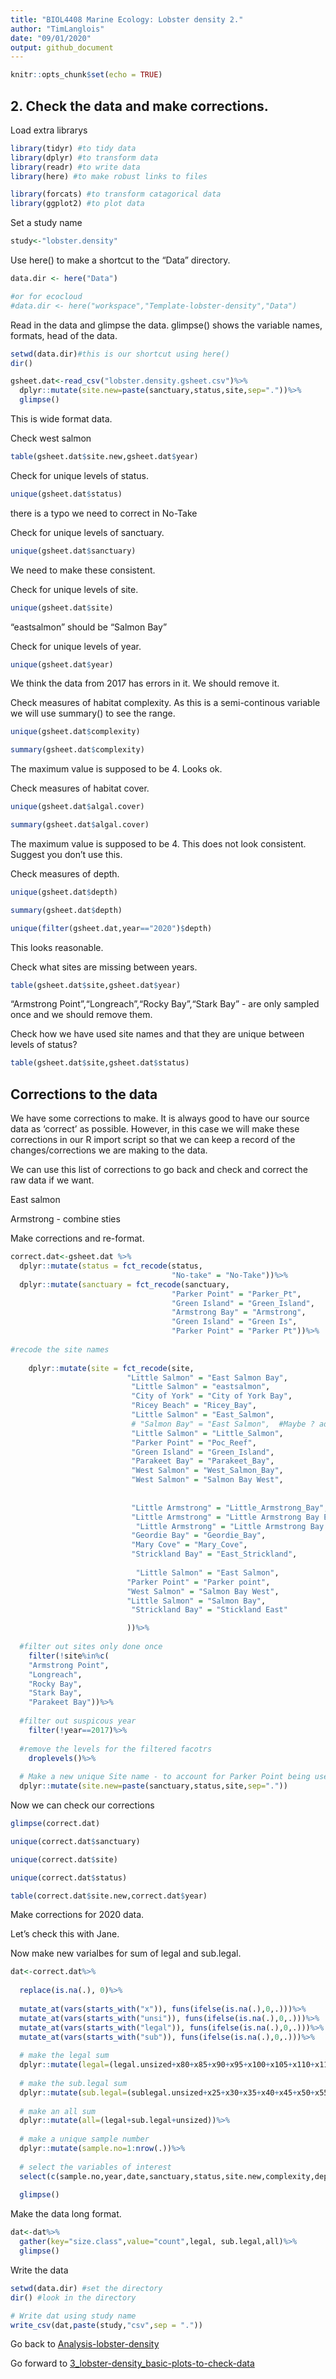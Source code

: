 ```yaml
---
title: "BIOL4408 Marine Ecology: Lobster density 2."
author: "TimLanglois"
date: "09/01/2020"
output: github_document
---
```


```r
knitr::opts_chunk$set(echo = TRUE)
```


## 2. Check the data and make corrections.

Load extra librarys
```r
library(tidyr) #to tidy data
library(dplyr) #to transform data
library(readr) #to write data
library(here) #to make robust links to files

library(forcats) #to transform catagorical data
library(ggplot2) #to plot data
```


Set a study name
```r
study<-"lobster.density"
```


Use here() to make a shortcut to the "Data" directory.
```r
data.dir <- here("Data")

#or for ecocloud
#data.dir <- here("workspace","Template-lobster-density","Data")
```


Read in the data and glimpse the data.
glimpse() shows the variable names, formats, head of the data.
```r
setwd(data.dir)#this is our shortcut using here()
dir()

gsheet.dat<-read_csv("lobster.density.gsheet.csv")%>%
  dplyr::mutate(site.new=paste(sanctuary,status,site,sep="."))%>%
  glimpse()

```
This is wide format data.


Check west salmon
```r

table(gsheet.dat$site.new,gsheet.dat$year)

```



Check for unique levels of status.
```r
unique(gsheet.dat$status)
```
there is a typo we need to correct in No-Take


Check for unique levels of sanctuary.
```r
unique(gsheet.dat$sanctuary)

```
We need to make these consistent.


Check for unique levels of site.
```r
unique(gsheet.dat$site)

```
"eastsalmon" should be "Salmon Bay"


Check for unique levels of year.
```r
unique(gsheet.dat$year)

```
We think the data from 2017 has errors in it. We should remove it.


Check measures of habitat complexity.
As this is a semi-continous variable we will use summary() to see the range.
```r
unique(gsheet.dat$complexity)

summary(gsheet.dat$complexity)

```
The maximum value is supposed to be 4. Looks ok.


Check measures of habitat cover.
```r
unique(gsheet.dat$algal.cover)

summary(gsheet.dat$algal.cover)

```
The maximum value is supposed to be 4.
This does not look consistent. Suggest you don't use this.


Check measures of depth.
```r
unique(gsheet.dat$depth)

summary(gsheet.dat$depth)

unique(filter(gsheet.dat,year=="2020")$depth)

```
This looks reasonable.




Check what sites are missing between years.
```r
table(gsheet.dat$site,gsheet.dat$year)
```
"Armstrong Point","Longreach","Rocky Bay","Stark Bay" - are only sampled once and we should remove them.



Check how we have used site names and that they are unique between levels of status?
```r
table(gsheet.dat$site,gsheet.dat$status)
```

## Corrections to the data

We have some corrections to make.
It is always good to have our source data as 'correct' as possible.
However, in this case we will make these corrections in our R import script so that we can keep a record of the changes/corrections we are making to the data.

We can use this list of corrections to go back and check and correct the raw data if we want.

East salmon

Armstrong - combine sties


Make corrections and re-format.
```r

correct.dat<-gsheet.dat %>%
  dplyr::mutate(status = fct_recode(status,
                                    "No-take" = "No-Take"))%>%
  dplyr::mutate(sanctuary = fct_recode(sanctuary,
                                    "Parker Point" = "Parker_Pt",
                                    "Green Island" = "Green_Island",
                                    "Armstrong Bay" = "Armstrong",
                                    "Green Island" = "Green Is",
                                    "Parker Point" = "Parker Pt"))%>%
  
#recode the site names
  
    dplyr::mutate(site = fct_recode(site,
                          "Little Salmon" = "East Salmon Bay",
                           "Little Salmon" = "eastsalmon",
                           "City of York" = "City of York Bay",
                           "Ricey Beach" = "Ricey_Bay",
                           "Little Salmon" = "East_Salmon",
                           # "Salmon Bay" = "East Salmon",  #Maybe ? add in?
                           "Little Salmon" = "Little_Salmon",
                           "Parker Point" = "Poc_Reef",
                           "Green Island" = "Green_Island",
                           "Parakeet Bay" = "Parakeet_Bay",
                           "West Salmon" = "West_Salmon_Bay",
                           "West Salmon" = "Salmon Bay West",
                           
                  
                           "Little Armstrong" = "Little_Armstrong_Bay",
                           "Little Armstrong" = "Little Armstrong Bay East",
                            "Little Armstrong" = "Little Armstrong Bay West",
                           "Geordie Bay" = "Geordie_Bay",
                           "Mary Cove" = "Mary_Cove",
                           "Strickland Bay" = "East_Strickland",
                          
                            "Little Salmon" = "East Salmon",
                          "Parker Point" = "Parker point",
                          "West Salmon" = "Salmon Bay West",
                          "Little Salmon" = "Salmon Bay",
                           "Strickland Bay" = "Stickland East"

                          ))%>%
    
  #filter out sites only done once
    filter(!site%in%c(
    "Armstrong Point",
    "Longreach",
    "Rocky Bay",
    "Stark Bay",
    "Parakeet Bay"))%>%
  
  #filter out suspicous year  
    filter(!year==2017)%>%
  
  #remove the levels for the filtered facotrs
    droplevels()%>%
  
  # Make a new unique Site name - to account for Parker Point being used for inside and outside the NTZ.
  dplyr::mutate(site.new=paste(sanctuary,status,site,sep="."))

```


Now we can check our corrections
```r

glimpse(correct.dat)

unique(correct.dat$sanctuary) 

unique(correct.dat$site) 

unique(correct.dat$status)

table(correct.dat$site.new,correct.dat$year)


```


Make corrections for 2020 data.

Let's check this with Jane.



Now make new varialbes for sum of legal and sub.legal.

```r

dat<-correct.dat%>%
  
  replace(is.na(.), 0)%>%
  
  mutate_at(vars(starts_with("x")), funs(ifelse(is.na(.),0,.)))%>%
  mutate_at(vars(starts_with("unsi")), funs(ifelse(is.na(.),0,.)))%>%
  mutate_at(vars(starts_with("legal")), funs(ifelse(is.na(.),0,.)))%>%
  mutate_at(vars(starts_with("sub")), funs(ifelse(is.na(.),0,.)))%>%
  
  # make the legal sum
  dplyr::mutate(legal=(legal.unsized+x80+x85+x90+x95+x100+x105+x110+x115+x120+x125+x130+x135+x140+x145+x150))%>%
  
  # make the sub.legal sum
  dplyr::mutate(sub.legal=(sublegal.unsized+x25+x30+x35+x40+x45+x50+x55+x60+x65+x70+x75))%>%
  
  # make an all sum
  dplyr::mutate(all=(legal+sub.legal+unsized))%>%
  
  # make a unique sample number
  dplyr::mutate(sample.no=1:nrow(.))%>%
  
  # select the variables of interest
  select(c(sample.no,year,date,sanctuary,status,site.new,complexity,depth,legal,sub.legal,all))%>%
  
  glimpse()

```


Make the data long format.
```r
dat<-dat%>%
  gather(key="size.class",value="count",legal, sub.legal,all)%>%
  glimpse()

```



Write the data
```r
setwd(data.dir) #set the directory
dir() #look in the directory

# Write dat using study name
write_csv(dat,paste(study,"csv",sep = "."))

```


Go back to [Analysis-lobster-density](https://github.com/UWA-BIOL4408-Marine-Ecology/Analysis-lobster-density/blob/master/README.md)

Go forward to [3_lobster-density_basic-plots-to-check-data](https://github.com/UWA-BIOL4408-Marine-Ecology/Analysis-lobster-density/blob/master/3_lobster-density_basic-plots-to-check-data.md)
